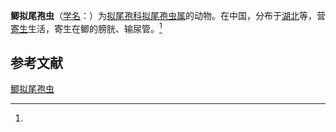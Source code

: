 {{Speciesbox
| name = 鲫拟尾孢虫
| status = 
| status_system = 
| image = 
| genus = Myxobilatus
| species = carassii
| authority = (Nie et Li, 1992)<ref name='id9705'>{{cite web| url =http://www.bioinfo.cn/db05/BjdwSpecies.php?action=view&id=9705| title =鲫拟尾孢虫| work =《中国动物物种编目数据库》| publisher =中国科学院微生物研究所| author =中国科学院动物研究所| accessdate =2009-04-16| deadurl =yes| archiveurl =https://web.archive.org/web/20160305091255/http://www.bioinfo.cn/db05/BjdwSpecies.php?action=view&id=9705| archivedate =2016-03-05}}</ref>
}}

'''鲫拟尾孢虫'''（[[学名|学名]]：{{lang|la|''Myxobilatus carassii''}}）为[[拟尾孢科|拟尾孢科]][[拟尾孢虫属|拟尾孢虫属]]的动物。在中国，分布于[[湖北|湖北]]等，营[[寄生|寄生]]生活，寄生在鲫的膀胱、输尿管。<ref name='id9705'/>

== 参考文献 ==
{{reflist}}

{{Wikispecies|Myxobilatus carassii}}

[[Category:拟尾孢虫属|鲫拟尾孢虫]]


{{Cnidarian-stub}}